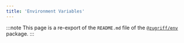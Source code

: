 ```yaml
---
title: 'Environment Variables'
---
```


:::note
This page is a re-export of the `README.md` file of the [`@zugriff/env`](https://npmjs.com/@zugriff/env) package.
:::


<README />
